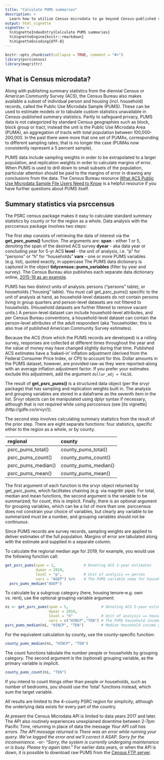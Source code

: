 ```yaml
---
title: "Calculate PUMS summaries"
description: >
  Learn how to utilize Census microdata to go beyond Census-published statistics
output: html_vignette
vignette: >
  %\VignetteIndexEntry{Calculate PUMS summaries}
  %\VignetteEngine{knitr::rmarkdown}
  %\VignetteEncoding{UTF-8}
---
```


```r
knitr::opts_chunk$set(collapse = TRUE, comment = "#>")
library(psrccensus)
library(magrittr)
```

## What is Census microdata?

Along with publishing summary statistics from the diennial Census or American Community Survey (ACS), the Census Bureau also makes available a subset of individual person and housing (incl. household) records, called the Public Use Microdata Sample (PUMS). These can be used to estimate models or to tabulate custom statistics unavailable in Census-published summary statistics. Partly to safeguard privacy, PUMS data is not categorized by standard Census geographies such as block, block group or tract; instead the unit is the Public Use Microdata Area (PUMA), an aggregation of tracts with total population between 100,000-200,000. In the past there were more that one set of PUMAs, corresponding to different sampling rates; that is no longer the case (PUMAs now consistently represent a 5 percent sample).

PUMS data include sampling weights in order to be extrapolated to a larger population, and replication weights in order to calculate margins of error. When PUMS is used to drill down to small subsets of the population, particular attention should be paid to the margins of error in drawing any conclusions from the data. The Census Bureau resource [What ACS Public Use Microdata Sample File Users Need to Know]( https://www.census.gov/programs-surveys/acs/guidance/handbooks/pums.html) is a helpful resource if you have further questions about PUMS itself.

## Summary statistics via psrccensus

The PSRC census package makes it easy to calculate standard summary statistics by county or for the region as a whole. Data analysis with the psrccensus package involves two steps:

The first step consists of retrieving the data of interest via the **get_psrc_pums()** function. The arguments are:
   **span**  - either 1 or 5, denoting the span of the desired ACS survey
   **dyear** - aka data year or concluding year for 5-yr ACS
   **level** - the unit of analysis, i.e. "p" for "persons" or "h" for "households"
   **vars**  - one or more PUMS variables (e.g. list), quoted exactly, in uppercase
The PUMS data dictionary is captured in the object **tidycensus::pums_variables** (filter by year and survey). The Census Bureau also publishes each separate data dictionary online, [2015-19 as an example](https://www2.census.gov/programs-surveys/acs/tech_docs/pums/data_dict/PUMS_Data_Dictionary_2015-2019.pdf).

PUMS has two distinct units of analysis: persons ("persons" table), or households ("housing" table). You must call get_psrc_pums() specific to the unit of analysis at hand, as household-level datasets do not contain persons living in group quarters and person-level datasets are not filtered to households. (Household datasets are further filtered to remove vacant units.) A person-level dataset can include household-level attributes, and per Census Bureau conventions, a household-level dataset can contain the person-level attributes of the adult respondent (aka "householder; this is also true of published American Community Survey estimates). 

Because the ACS (from which the PUMS records are developed) is a rolling survey, responses are collected at different times throughout the year and the value of money may have changed slightly during that time. Published ACS estimates have a 'baked-in' inflation adjustment (derived from the Federal Consumer Price Index, or CPI) to account for this. Dollar amounts in the PUMS dataset, however, are provided raw--as they were reported--along with an average inflation adjustment factor. If you prefer your estimates exclude this adjustment, add the argument `dollar_adj = FALSE`.

The result of **get_psrc_pums()** is a structured data object (per the srvyr package) that has sampling and replication weights built in. The analysis and grouping variables are stored in a dataframe as the seventh item in the list. Srvyr objects can be manipulated using dplyr syntax if necessary, although that is not required while using psrccensus (see [its vignette] (http://gdfe.co/srvyr/)).

The second step involves calculating summary statistics from the result of the prior step. There are eight separate functions: four statistics, specific either to the region as a whole, or by county.

  regional               county
  --------------------   -------------------
  psrc_pums_total()      county_pums_total()
  psrc_pums_count()      county_pums_count()
  psrc_pums_median()     county_pums_median()
  psrc_pums_mean()       county_pums_mean()

The first argument of each function is the srvyr object returned by get_psrc_pums, which facilitates chaining (e.g. via magrittr pipe). For total, median and mean functions, the second argument is the variable to be summarized; for count, this is implicit. Finally, there is an optional argument for grouping variables, which can be a list of more than one. psrccensus does not constrain your choice of variables, but clearly any variable to be summarized must be a number, and grouping variables should not be continuous.

Since PUMS records are survey records, sampling weights are applied to deliver estimates of the full population. Margins of error are tabulated along with the estimate and supplied in a separate column. 

To calculate the regional median age for 2019, for example, you would use the following function call:
```r
get_psrc_pums(span = 1,             # Denoting ACS 1-year estimates
              dyear = 2019,
              level = "p",          # Unit of analysis == person
              vars = "AGEP") %>%    # The PUMS variable name for household income
  psrc_pums_median("AGEP")
```

To calculate by a subgroup category (here, housing tenure--e.g. own vs. rent), use the optional grouping variable argument:
```r
ni <- get_psrc_pums(span = 5,               # Denoting ACS 5-year estimates
                    dyear = 2019,
                    level = "h"      ,      # Unit of analysis == household
                    vars = c("HINCP","TEN") # The PUMS household income & housing tenure variables
psrc_pums_median(ni, "HINCP", "TEN")        # Median household income grouped by tenure
```

For the equivalent calculation by county, use the county-specific function:
```r
county_pums_median(ni, "HINCP", "TEN") 

```

The count functions tabulate the number people or households by grouping category. The second argument is the (optional) grouping variable, as the primary variable is implicit. 
```r
county_pums_count(ni, "TEN")
```

If you intend to count things other than people or households, such as number of bedrooms, you should use the 'total' functions instead, which sum the target variable.

All results are limited to the 4-county PSRC region for simplicity, although the underlying data exists for every part of the country. 

At present the Census Microdata API is limited to data years 2017 and later. The API also routinely experiences unexplained downtime between 2-7pm Pacific Time, returning in place of data the message
  *Your API call has errors. The API message returned is There was an error while running your query. We've logged the error and we'll correct it ASAP. Sorry for the inconvenience.* 
-or- 
  *"Sorry, the system is currently undergoing maintenance or is busy.  Please try again later."*
For earlier data years, or when the API is down, it is possible to download raw PUMS from the [Census FTP server](https://www2.census.gov/programs-surveys/acs/data/pums/). 
